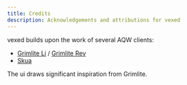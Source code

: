```yaml
---
title: Credits
description: Acknowledgements and attributions for vexed
---
```


vexed builds upon the work of several AQW clients:

- [Grimlite Li](https://github.com/Froztt13/Grimlite-Li/) / [Grimlite Rev](https://github.com/GentleGanku/GrimliteRev)
- [Skua](https://github.com/BrenoHenrike/Skua)

The ui draws significant inspiration from Grimlite.
